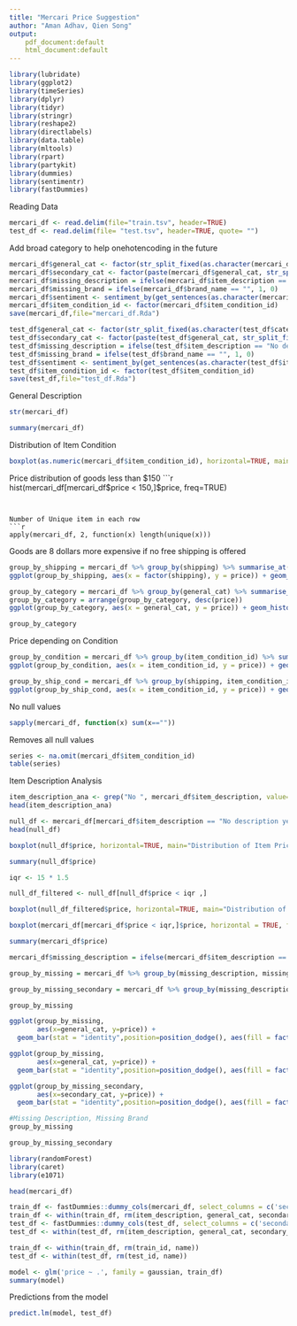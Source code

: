 ---
title: "Mercari Price Suggestion"
author: "Aman Adhav, Qien Song"
output:
    pdf_document:default
    html_document:default
---


```{r}
library(lubridate)
library(ggplot2)
library(timeSeries)
library(dplyr)
library(tidyr)
library(stringr)
library(reshape2)
library(directlabels)
library(data.table)
library(mltools)
library(rpart)
library(partykit)
library(dummies)
library(sentimentr)
library(fastDummies)

```

Reading Data
```{r}
mercari_df <- read.delim(file="train.tsv", header=TRUE)
test_df <- read.delim(file= "test.tsv", header=TRUE, quote= "")
```


Add broad category to help onehotencoding in the future
```{r}
mercari_df$general_cat <- factor(str_split_fixed(as.character(mercari_df$category_name), "/", 3)[,1])
mercari_df$secondary_cat <- factor(paste(mercari_df$general_cat, str_split_fixed(as.character(mercari_df$category_name), "/", 3)[,2], sep = '/'))
mercari_df$missing_description = ifelse(mercari_df$item_description == "No description yet", 1, 0)
mercari_df$missing_brand = ifelse(mercari_df$brand_name == "", 1, 0)
mercari_df$sentiment <- sentiment_by(get_sentences(as.character(mercari_df$item_description)), by = NULL)$ave_sentiment
mercari_df$item_condition_id <- factor(mercari_df$item_condition_id)
save(mercari_df,file="mercari_df.Rda")
```

```{r}
test_df$general_cat <- factor(str_split_fixed(as.character(test_df$category_name), "/", 3)[,1])
test_df$secondary_cat <- factor(paste(test_df$general_cat, str_split_fixed(as.character(test_df$category_name), "/", 3)[,2], sep = '/'))
test_df$missing_description = ifelse(test_df$item_description == "No description yet", 1, 0)
test_df$missing_brand = ifelse(test_df$brand_name == "", 1, 0)
test_df$sentiment <- sentiment_by(get_sentences(as.character(test_df$item_description)), by = NULL)$ave_sentiment
test_df$item_condition_id <- factor(test_df$item_condition_id)
save(test_df,file="test_df.Rda")
```


General Description
```{r}
str(mercari_df)
```
```{r}
summary(mercari_df)
```

Distribution of Item Condition
```{r}
boxplot(as.numeric(mercari_df$item_condition_id), horizontal=TRUE, main="Distribution of Item Condition")
```

Price distribution of goods less than $150
```{r}
hist(mercari_df[mercari_df$price < 150,]$price, freq=TRUE)
```


Number of Unique item in each row
```{r}
apply(mercari_df, 2, function(x) length(unique(x)))
```

Goods are 8 dollars more expensive if no free shipping is offered
```{r}
group_by_shipping = mercari_df %>% group_by(shipping) %>% summarise_at(vars(price),funs(mean(.,na.rm=TRUE)))
ggplot(group_by_shipping, aes(x = factor(shipping), y = price)) + geom_histogram(stat = 'identity')

```

```{r}
group_by_category = mercari_df %>% group_by(general_cat) %>% summarise_at(vars(price),funs(mean(.,na.rm=TRUE)))
group_by_category = arrange(group_by_category, desc(price))
ggplot(group_by_category, aes(x = general_cat, y = price)) + geom_histogram(stat = 'identity')
```

```{r}
group_by_category
```
Price depending on Condition
```{r}
group_by_condition = mercari_df %>% group_by(item_condition_id) %>% summarise_at(vars(price),funs(mean(.,na.rm=TRUE)))
ggplot(group_by_condition, aes(x = item_condition_id, y = price)) + geom_histogram(stat = 'identity')
```

```{r}
group_by_ship_cond = mercari_df %>% group_by(shipping, item_condition_id) %>% summarise_at(vars(price),funs(mean(.,na.rm=TRUE)))
ggplot(group_by_ship_cond, aes(x = item_condition_id, y = price)) + geom_bar(stat='identity', position ='dodge', aes(fill = factor(shipping)))
```

No null values

```{r}
sapply(mercari_df, function(x) sum(x==""))
```
Removes all null values
```{r}
series <- na.omit(mercari_df$item_condition_id)
table(series)
```
Item Description Analysis
```{r}
item_description_ana <- grep("No ", mercari_df$item_description, value=TRUE)
head(item_description_ana)
```

```{r}
null_df <- mercari_df[mercari_df$item_description == "No description yet",]
head(null_df)

boxplot(null_df$price, horizontal=TRUE, main="Distribution of Item Price for items without description")

summary(null_df$price)

```

```{r}
iqr <- 15 * 1.5

null_df_filtered <- null_df[null_df$price < iqr ,]

boxplot(null_df_filtered$price, horizontal=TRUE, main="Distribution of Item Price for items without description and without outliers")
```

```{r}
boxplot(mercari_df[mercari_df$price < iqr,]$price, horizontal = TRUE, freq=TRUE)

summary(mercari_df$price)

mercari_df$missing_description = ifelse(mercari_df$item_description == "No description yet", 1, 0)

```

```{r}


group_by_missing = mercari_df %>% group_by(missing_description, missing_brand, general_cat) %>% summarise_at(vars(price),funs(mean(.,na.rm=TRUE)))

group_by_missing_secondary = mercari_df %>% group_by(missing_description, missing_brand, secondary_cat) %>% summarise_at(vars(price),funs(mean(.,na.rm=TRUE)))

group_by_missing

```

```{r}
ggplot(group_by_missing,
       aes(x=general_cat, y=price)) +
  geom_bar(stat = "identity",position=position_dodge(), aes(fill = factor(missing_brand))) + coord_flip()

ggplot(group_by_missing,
       aes(x=general_cat, y=price)) +
  geom_bar(stat = "identity",position=position_dodge(), aes(fill = factor(missing_description))) + coord_flip()

ggplot(group_by_missing_secondary,
       aes(x=secondary_cat, y=price)) +
  geom_bar(stat = "identity",position=position_dodge(), aes(fill = factor(missing_brand))) + coord_flip()

```
```{r}
#Missing Description, Missing Brand 
group_by_missing
```

```{r}
group_by_missing_secondary
```



```{r}
library(randomForest)
library(caret)
library(e1071)
```

```{r}
head(mercari_df)
```


```{r}
train_df <- fastDummies::dummy_cols(mercari_df, select_columns = c('secondary_cat'))
train_df <- within(train_df, rm(item_description, general_cat, secondary_cat, category_name, brand_name))
test_df <- fastDummies::dummy_cols(test_df, select_columns = c('secondary_cat'))
test_df <- within(test_df, rm(item_description, general_cat, secondary_cat, category_name, brand_name))
```
```{r}
train_df <- within(train_df, rm(train_id, name))
test_df <- within(test_df, rm(test_id, name))
```






```{r}
model <- glm('price ~ .', family = gaussian, train_df)
summary(model)
```

Predictions from the model
```{r}
predict.lm(model, test_df)
```

